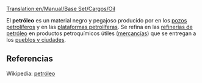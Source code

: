 [[Translation:en/Manual/Base Set/Cargos/Oil]]

{{es/Carga| carga  = Petróleo
| imagen = en/Oil.png
| producida =[[es/Manual/Base Set/Industries/Plataforma petrolífera|Plataformas]] y [[es/Manual/Base Set/Industries/Pozos petrolíferos|pozos petrolíferos]]
| aceptada  =[[es/Manual/Base Set/Industries/Refinería de petróleo|Refinería de petróleo]]
}}
El '''petróleo''' es un material negro y pegajoso producido por en los [[es/Manual/Base Set/Industries/Pozos petrolíferos|pozos petrolíferos]] y en las [[es/Manual/Base Set/Industries/Plataforma petrolífera|plataformas petrolíferas]]. Se refina en las [[es/Manual/Base Set/Industries/Refinería de petróleo|refinerías de petróleo]] en productos petroquímicos útiles ([[es/Manual/Base Set/Cargos/Mercancías|mercancías]]) que se entregan a los [[es/Manual/Pueblo|pueblos y ciudades]].


==Referencias==
Wikipedia: [https://www.wikipedia.org/wiki/es:petróleo petróleo]